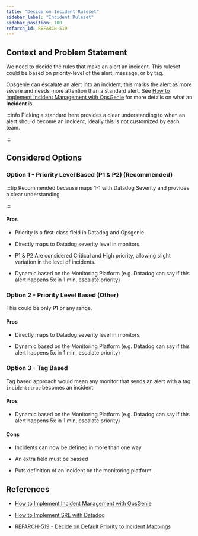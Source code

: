 ```yaml
---
title: "Decide on Incident Ruleset"
sidebar_label: "Incident Ruleset"
sidebar_position: 100
refarch_id: REFARCH-519
---
```


## Context and Problem Statement

We need to decide the rules that make an alert an incident. This ruleset could be based on priority-level of the alert, message, or by tag.

Opsgenie can escalate an alert into an incident, this marks the alert as more severe and needs more attention than a standard alert. See [How to Implement Incident Management with OpsGenie](/reference-architecture/how-to-guides/tutorials/how-to-implement-incident-management-with-opsgenie) for more details on what an **Incident** is.

:::info
Picking a standard here provides a clear understanding to when an alert should become an incident, ideally this is not customized by each team.

:::

## Considered Options

### Option 1 - Priority Level Based (P1 & P2) (Recommended)

:::tip
Recommended because maps 1-1 with Datadog Severity and provides a clear understanding

:::

#### Pros

- Priority is a first-class field in Datadog and Opsgenie

- Directly maps to Datadog severity level in monitors.

- P1 & P2 Are considered Critical and High priority, allowing slight variation in the level of incidents.

- Dynamic based on the Monitoring Platform (e.g. Datadog can say if this alert happens 5x in 1 min, escalate priority)

### Option 2 - Priority Level Based (Other)

This could be only **P1** or any range.

#### Pros

- Directly maps to Datadog severity level in monitors.

- Dynamic based on the Monitoring Platform (e.g. Datadog can say if this alert happens 5x in 1 min, escalate priority)

### Option 3 - Tag Based

Tag based approach would mean any monitor that sends an alert with a tag `incident:true` becomes an incident.

#### Pros

- Dynamic based on the Monitoring Platform (e.g. Datadog can say if this alert happens 5x in 1 min, escalate priority)

#### Cons

- Incidents can now be defined in more than one way

- An extra field must be passed

- Puts definition of an incident on the monitoring platform.

## References

- [How to Implement Incident Management with OpsGenie](/reference-architecture/how-to-guides/tutorials/how-to-implement-incident-management-with-opsgenie)

- [How to Implement SRE with Datadog](/reference-architecture/how-to-guides/integrations/datadog)

- [REFARCH-519 - Decide on Default Priority to Incident Mappings](https://cloudposse.atlassian.net/browse/REFARCH-519)



